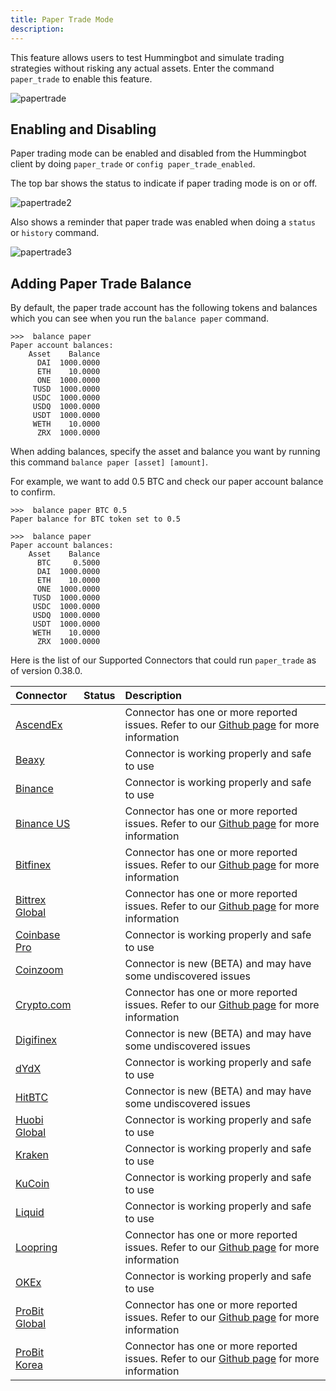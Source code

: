 ```yaml
---
title: Paper Trade Mode
description:
---
```



This feature allows users to test Hummingbot and simulate trading strategies without risking any actual assets. Enter the command `paper_trade` to enable this feature.

![papertrade](img/paper_trade.gif)

<Callout
  type="note"
  body="Exchange APIs are not required to run the bot on paper_trade for Pure Market making, Cross Market Making and Liquidity Mining strategies. "
/>

## Enabling and Disabling

Paper trading mode can be enabled and disabled from the Hummingbot client by doing `paper_trade` or `config paper_trade_enabled`.

The top bar shows the status to indicate if paper trading mode is on or off.

![papertrade2](img/paper_trade_mode2.png)

Also shows a reminder that paper trade was enabled when doing a `status` or `history` command.

![papertrade3](img/paper_trade_warning.png)

<Callout
  type="tip"
  body="In the event that the bot is running on paper trade and you disable it, you need to `stop` and `start` the bot to apply the changes. Make sure your Exchange APIs are connected as well when going live."
/>

## Adding Paper Trade Balance

By default, the paper trade account has the following tokens and balances which you can see when you run the `balance paper` command.

```
>>>  balance paper
Paper account balances:
    Asset    Balance
      DAI  1000.0000
      ETH    10.0000
      ONE  1000.0000
     TUSD  1000.0000
     USDC  1000.0000
     USDQ  1000.0000
     USDT  1000.0000
     WETH    10.0000
      ZRX  1000.0000
```

When adding balances, specify the asset and balance you want by running this command `balance paper [asset] [amount]`.

For example, we want to add 0.5 BTC and check our paper account balance to confirm.

```
>>>  balance paper BTC 0.5
Paper balance for BTC token set to 0.5

>>>  balance paper
Paper account balances:
    Asset    Balance
      BTC     0.5000
      DAI  1000.0000
      ETH    10.0000
      ONE  1000.0000
     TUSD  1000.0000
     USDC  1000.0000
     USDQ  1000.0000
     USDT  1000.0000
     WETH    10.0000
      ZRX  1000.0000
```

Here is the list of our Supported Connectors that could run `paper_trade` as of version 0.38.0.

| Connector                                      |                   Status                   | Description                                                                                                                                                                        |
| :--------------------------------------------- | :----------------------------------------: | :--------------------------------------------------------------------------------------------------------------------------------------------------------------------------------- |
| [AscendEx](/spot-connectors/ascend-ex)         | <StatusCircle color="yellow" font="25px"/> | Connector has one or more reported issues. Refer to our [Github page](https://github.com/CoinAlpha/hummingbot/issues?q=is%3Aopen+%22AscendEx%22+in%3Atitle) for more information   |
| [Beaxy](/spot-connectors/beaxy)                | <StatusCircle color="green" font="25px"/>  | Connector is working properly and safe to use                                                                                                                                      |
| [Binance](/spot-connectors/binance)            | <StatusCircle color="green" font="25px"/>  | Connector is working properly and safe to use                                                                                                                                      |
| [Binance US](/spot-connectors/binance-us)      | <StatusCircle color="yellow" font="25px"/> | Connector has one or more reported issues. Refer to our [Github page](https://github.com/CoinAlpha/hummingbot/issues?q=is%3Aopen+%22binance+US%22+in%3Atitle) for more information |
| [Bitfinex](/spot-connectors/bitfinex)          | <StatusCircle color="yellow" font="25px"/> | Connector has one or more reported issues. Refer to our [Github page](https://github.com/CoinAlpha/hummingbot/issues?q=is%3Aopen+%22bitfinex%22+in%3Atitle) for more information   |
| [Bittrex Global](/spot-connectors/bittrex)     | <StatusCircle color="yellow" font="25px"/> | Connector has one or more reported issues. Refer to our [Github page](https://github.com/CoinAlpha/hummingbot/issues?q=is%3Aopen+%22bittrex%22+in%3Atitle) for more information    |
| [Coinbase Pro](/spot-connectors/coinbase)      | <StatusCircle color="green" font="25px"/>  | Connector is working properly and safe to use                                                                                                                                      |
| [Coinzoom](/spot-connectors/coinzoom)          | <StatusCircle color="yellow" font="25px"/> | Connector is new (BETA) and may have some undiscovered issues                                                                                                                      |
| [Crypto.com](/spot-connectors/crypto-com)      | <StatusCircle color="yellow" font="25px"/> | Connector has one or more reported issues. Refer to our [Github page](https://github.com/CoinAlpha/hummingbot/issues?q=is%3Aopen+%22crypto.com%22+in%3Atitle) for more information |
| [Digifinex](/spot-connectors/digifinex)        | <StatusCircle color="yellow" font="25px"/> | Connector is new (BETA) and may have some undiscovered issues                                                                                                                      |
| [dYdX](/spot-connectors/dydx)                  | <StatusCircle color="green" font="25px"/>  | Connector is working properly and safe to use                                                                                                                                      |
| [HitBTC](/spot-connectors/hitbtc)              | <StatusCircle color="yellow" font="25px"/> | Connector is new (BETA) and may have some undiscovered issues                                                                                                                      |
| [Huobi Global](/spot-connectors/huobi)         | <StatusCircle color="green" font="25px"/>  | Connector is working properly and safe to use                                                                                                                                      |
| [Kraken](/spot-connectors/kraken)              | <StatusCircle color="green" font="25px"/>  | Connector is working properly and safe to use                                                                                                                                      |
| [KuCoin](/spot-connectors/kucoin)              | <StatusCircle color="green" font="25px"/>  | Connector is working properly and safe to use                                                                                                                                      |
| [Liquid](/spot-connectors/liquid)              | <StatusCircle color="green" font="25px"/>  | Connector is working properly and safe to use                                                                                                                                      |
| [Loopring](/spot-connectors/loopring)          | <StatusCircle color="yellow" font="25px"/> | Connector has one or more reported issues. Refer to our [Github page](https://github.com/CoinAlpha/hummingbot/issues?q=is%3Aopen+%22loopring%22+in%3Atitle) for more information   |
| [OKEx](/spot-connectors/okex)                  | <StatusCircle color="green" font="25px"/>  | Connector is working properly and safe to use                                                                                                                                      |
| [ProBit Global](/spot-connectors/probit)       | <StatusCircle color="yellow" font="25px"/> | Connector has one or more reported issues. Refer to our [Github page](https://github.com/CoinAlpha/hummingbot/issues?q=is%3Aopen+%22bitfinex%22+in%3Atitle) for more information   |  |
| [ProBit Korea](/spot-connectors/probit-korea/) | <StatusCircle color="yellow" font="25px"/> | Connector has one or more reported issues. Refer to our [Github page](https://github.com/CoinAlpha/hummingbot/issues?q=is%3Aopen+%22bitfinex%22+in%3Atitle) for more information   |  |

<Callout
  type="note"
  body="Spot exchanges that are not listed are currently broken and unusable"
/>
